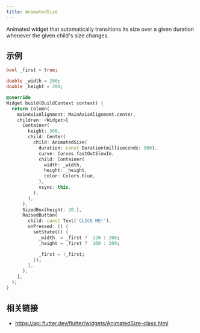 ```yaml
---
title: AnimatedSize
---
```


Animated widget that automatically transitions its size over a given duration whenever the given child's size changes.

## 示例

```dart liveslice=AnimatedSize height=400px
bool _first = true;

double _width = 200;
double _height = 200;

@override
Widget build(BuildContext context) {
  return Column(
    mainAxisAlignment: MainAxisAlignment.center,
    children: <Widget>[
      Container(
        height: 300,
        child: Center(
          child: AnimatedSize(
            duration: const Duration(milliseconds: 500),
            curve: Curves.fastOutSlowIn,
            child: Container(
              width: _width,
              height: _height,
              color: Colors.blue,
            ),
            vsync: this,
          ),
        ),
      ),
      SizedBox(height: 20,),
      RaisedButton(
        child: const Text('CLICK ME!'),
        onPressed: () {
          setState(() {
            _width  = _first ?  220 : 200;
            _height = _first ?  160 : 200;

            _first = !_first;
          });
        },
      ),
    ],
  );
}
```

## 相关链接

- https://api.flutter.dev/flutter/widgets/AnimatedSize-class.html
